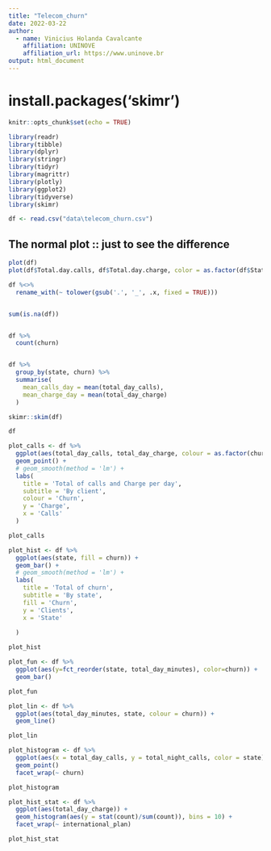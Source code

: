 ```yaml
---
title: "Telecom_churn"
date: 2022-03-22
author:
  - name: Vinicius Holanda Cavalcante
    affiliation: UNINOVE
    affiliation_url: https://www.uninove.br
output: html_document
---
```


# install.packages('skimr')


```r
knitr::opts_chunk$set(echo = TRUE)
```

```r

library(readr)
library(tibble)
library(dplyr)
library(stringr)
library(tidyr)
library(magrittr)
library(plotly)
library(ggplot2)
library(tidyverse)
library(skimr)

```



```r


df <- read.csv("data\telecom_churn.csv")

```
## The normal plot :: just to see the difference

```r

plot(df)
plot(df$Total.day.calls, df$Total.day.charge, color = as.factor(df$State))

```



```r

df %<>% 
  rename_with(~ tolower(gsub('.', '_', .x, fixed = TRUE)))


sum(is.na(df))


df %>% 
  count(churn)


df %>% 
  group_by(state, churn) %>% 
  summarise(
    mean_calls_day = mean(total_day_calls),
    mean_charge_day = mean(total_day_charge)
  )

skimr::skim(df)

df

```


```r

plot_calls <- df %>%   
  ggplot(aes(total_day_calls, total_day_charge, colour = as.factor(churn))) +
  geom_point() +
  # geom_smooth(method = 'lm') +
  labs(
    title = 'Total of calls and Charge per day',
    subtitle = 'By client',
    colour = 'Churn',
    y = 'Charge',
    x = 'Calls'
  )

plot_calls

```


```r

plot_hist <- df %>% 
  ggplot(aes(state, fill = churn)) +
  geom_bar() +
  # geom_smooth(method = 'lm') +
  labs(
    title = 'Total of churn',
    subtitle = 'By state',
    fill = 'Churn',
    y = 'Clients',
    x = 'State'
    
  )

plot_hist

```

```r

plot_fun <- df %>% 
  ggplot(aes(y=fct_reorder(state, total_day_minutes), color=churn)) +
  geom_bar()

plot_fun


```

```r


plot_lin <- df %>% 
  ggplot(aes(total_day_minutes, state, colour = churn)) +
  geom_line()

plot_lin

```

```r

plot_histogram <- df %>% 
  ggplot(aes(x = total_day_calls, y = total_night_calls, color = state)) +
  geom_point()
  facet_wrap(~ churn)

plot_histogram

```


```r


plot_hist_stat <- df %>% 
  ggplot(aes(total_day_charge)) +
  geom_histogram(aes(y = stat(count)/sum(count)), bins = 10) +
  facet_wrap(~ international_plan)

plot_hist_stat


```



